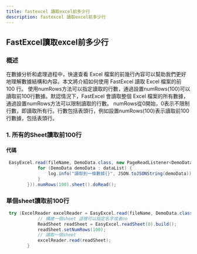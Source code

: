 ```yaml
---
title: fastexcel 讀取excel前多少行
description: fastexcel 讀取excel前多少行
---
```


## FastExcel讀取excel前多少行
### 概述

在數據分析和處理過程中，快速查看 Excel 檔案的前幾行內容可以幫助我們更好地理解數據結構和內容。本文將介紹如何使用 FastExcel 讀取 Excel 檔案的前 100 行。
使用numRows方法可以指定讀取的行數，通過設置numRows(100)可以讀取前100行數據。默認情況下，FastExcel 會讀取整個 Excel 檔案的所有數據，通過設置numRows方法可以限制讀取的行數。
numRows從0開始，0表示不限制行數，即讀取所有行。行數包括表頭行，例如設置numRows(100)表示讀取前100行數據，包括表頭行。

### 1. 所有的Sheet讀取前100行
#### 代碼

```java
 EasyExcel.read(fileName, DemoData.class, new PageReadListener<DemoData>(dataList -> {
            for (DemoData demoData : dataList) {
                log.info("讀取到一條數據{}", JSON.toJSONString(demoData));
            }
        })).numRows(100).sheet().doRead();

```
### 單個sheet讀取前100行

```java
 try (ExcelReader excelReader = EasyExcel.read(fileName, DemoData.class, new DemoDataListener()).build()) {
            // 構建一個sheet 這裡可以指定名字或者no
            ReadSheet readSheet = EasyExcel.readSheet(0).build();
            readSheet.setNumRows(100);
            // 讀取一個sheet
            excelReader.read(readSheet);
        }
```